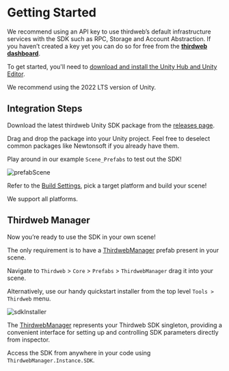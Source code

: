 
# Getting Started

<Callout variant='info' title="Recommendation">

We recommend using an API key to use thirdweb’s default infrastructure services with the SDK such as RPC, Storage and Account Abstraction. If you haven’t created a key yet you can do so for free from the [**thirdweb dashboard**](https://thirdweb.com/create-api-key).

</Callout>

To get started, you'll need to [download and install the Unity Hub and Unity Editor](https://unity.com/download).

We recommend using the 2022 LTS version of Unity.

## Integration Steps

<Steps>

<Step title="Unity Package Download" >

Download the latest thirdweb Unity SDK package from the [releases page](https://github.com/thirdweb-dev/unity-sdk/releases).

</Step>

<Step title="Unity Package Import" >

Drag and drop the package into your Unity project. Feel free to deselect common packages like Newtonsoft if you already have them.

</Step>

<Step title="Test it!" >

Play around in our example `Scene_Prefabs` to test out the SDK!

<Image src={prefabScene} alt="prefabScene" />

</Step>

<Step title="Build it!" >

Refer to the [Build Settings](https://github.com/thirdweb-dev/unity-sdk#build), pick a target platform and build your scene!

We support all platforms.

</Step>

</Steps>

## Thirdweb Manager

Now you’re ready to use the SDK in your own scene!

The only requirement is to have a [ThirdwebManager](./thirdwebmanager) prefab present in your scene.

Navigate to `Thirdweb` > `Core` > `Prefabs` > `ThirdwebManager` drag it into your scene.

Alternatively, use our handy quickstart installer from the top level `Tools > Thirdweb` menu.

<Image src={sdkInstaller} alt="sdkInstaller" />

<Callout variant='info' title="How It Works">

The [ThirdwebManager](./thirdwebmanager) represents your Thirdweb SDK singleton, providing a convenient interface for setting up and controlling SDK parameters directly from inspector.

Access the SDK from anywhere in your code using `ThirdwebManager.Instance.SDK`.

</Callout>

<CardLink
	href="/unity/thirdwebmanager"
	icon="educate"
	label="Learn more about the ThirdwebManager"
/>
